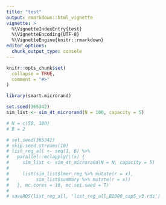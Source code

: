 ```yaml
---
title: "test"
output: rmarkdown::html_vignette
vignette: >
  %\VignetteIndexEntry{test}
  %\VignetteEncoding{UTF-8}
  %\VignetteEngine{knitr::rmarkdown}
editor_options: 
  chunk_output_type: console
---
```


```r
knitr::opts_chunk$set(
  collapse = TRUE,
  comment = "#>"
)
```

```r
library(smart.microrand)

set.seed(365342)
sim_list <- sim_4t_microrand(N = 100, capacity = 5)

# N = c(50, 100)
# B = 2

# set.seed(365342)
# skip.seed.streams(10)
# list_reg_all <- seq(1, B) %>%
#   parallel::mclapply(\(x) {
#     sim_list <- sim_4t_microrand(N = N, capacity = 5)
# 
#     list(sim_list$lmer_reg %>% mutate(r = x),
#          sim_list$summary %>% mutate(r = x))
#   }, mc.cores = 10, mc.set.seed = T)
# 
# saveRDS(list_reg_all, 'list_reg_all_B2000_cap5_v3.rds')

```
